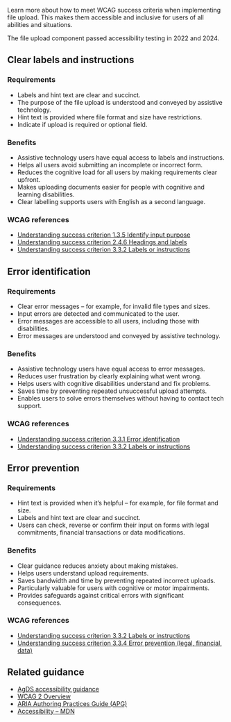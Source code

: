 Learn more about how to meet WCAG success criteria when implementing file upload. This makes them accessible and inclusive for users of all abilities and situations.

The file upload component passed accessibility testing in 2022 and 2024.

## Clear labels and instructions

### Requirements

- Labels and hint text are clear and succinct.
- The purpose of the file upload is understood and conveyed by assistive technology.
- Hint text is provided where file format and size have restrictions.
- Indicate if upload is required or optional field.

### Benefits

- Assistive technology users have equal access to labels and instructions.
- Helps all users avoid submitting an incomplete or incorrect form.
- Reduces the cognitive load for all users by making requirements clear upfront.
- Makes uploading documents easier for people with cognitive and learning disabilities.
- Clear labelling supports users with English as a second language.

### WCAG references

- [Understanding success criterion 1.3.5 Identify input purpose](https://www.w3.org/WAI/WCAG21/Understanding/identify-input-purpose.html)
- [Understanding success criterion 2.4.6 Headings and labels](https://www.w3.org/WAI/WCAG21/Understanding/headings-and-labels.html)
- [Understanding success criterion 3.3.2 Labels or instructions](https://www.w3.org/WAI/WCAG21/Understanding/labels-or-instructions.html)

## Error identification

### Requirements

- Clear error messages – for example, for invalid file types and sizes.
- Input errors are detected and communicated to the user.
- Error messages are accessible to all users, including those with disabilities.
- Error messages are understood and conveyed by assistive technology.

### Benefits

- Assistive technology users have equal access to error messages.
- Reduces user frustration by clearly explaining what went wrong.
- Helps users with cognitive disabilities understand and fix problems.
- Saves time by preventing repeated unsuccessful upload attempts.
- Enables users to solve errors themselves without having to contact tech support.

### WCAG references

- [Understanding success criterion 3.3.1 Error identification](https://www.w3.org/WAI/WCAG21/Understanding/error-identification.html)
- [Understanding success criterion 3.3.2 Labels or instructions](https://www.w3.org/WAI/WCAG21/Understanding/labels-or-instructions.html)

## Error prevention

### Requirements

- Hint text is provided when it’s helpful – for example, for file format and size.
- Labels and hint text are clear and succinct.
- Users can check, reverse or confirm their input on forms with legal commitments, financial transactions or data modifications.

### Benefits

- Clear guidance reduces anxiety about making mistakes.
- Helps users understand upload requirements.
- Saves bandwidth and time by preventing repeated incorrect uploads.
- Particularly valuable for users with cognitive or motor impairments.
- Provides safeguards against critical errors with significant consequences.

### WCAG references

- [Understanding success criterion 3.3.2 Labels or instructions](https://www.w3.org/WAI/WCAG21/Understanding/labels-or-instructions.html)
- [Understanding success criterion 3.3.4 Error prevention (legal, financial, data)](https://www.w3.org/WAI/WCAG21/Understanding/error-prevention-legal-financial-data.html)

## Related guidance

- [AgDS accessibility guidance](/foundations/accessibility)
- [WCAG 2 Overview](https://www.w3.org/WAI/standards-guidelines/wcag/)
- [ARIA Authoring Practices Guide (APG)](https://www.w3.org/WAI/ARIA/apg/)
- [Accessibility – MDN](https://developer.mozilla.org/en-US/docs/Web/Accessibility)
